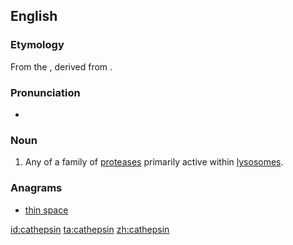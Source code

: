 ==English==

===Etymology===
From the {{etyl|de|en}} {{term|Kathepsin|lang=de}}, derived from {{etyl|grc|en}} {{term|καθέψω||tr=kathépsō|boil down|lang=grc}}.

===Pronunciation===
* {{IPA|kəˈθɛpsɪn}}

===Noun===
{{en-noun}}
{{wikipedia}}

# {{context|protein}} Any of a family of [[protease]]s primarily active within [[lysosome]]s.

===Anagrams===
* [[thin space#English|thin space]]

[[id:cathepsin]]
[[ta:cathepsin]]
[[zh:cathepsin]]